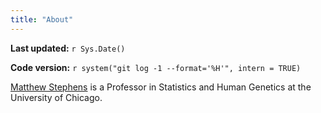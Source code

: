 ```yaml
---
title: "About"
---
```


**Last updated:** `r Sys.Date()`

**Code version:** `r system("git log -1 --format='%H'", intern = TRUE)`

[Matthew Stephens][github-io] is a Professor in Statistics and Human Genetics at the University of Chicago.

[github-io]: http://stephens999.github.io/